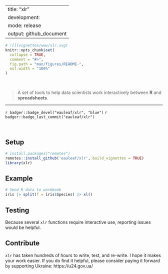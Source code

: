 
---
title: "xlr"
development: 
  mode: release
output: github_document
---


```r
# ![](vignettes/www/xlr.svg)
knitr::opts_chunk$set(
  collapse = TRUE,
  comment = "#>",
  fig.path = "man/figures/README-",
  out.width = "100%"
)
```
<br>

> A set of tools to help data scientists work interactively between 
> __R__ and __spreadsheets__. 

<hr>

<!-- badges: start -->
`r badger::badge_devel("eauleaf/xlr", "blue")`
`r badger::badge_last_commit("eauleaf/xlr")`
<!-- badges: end -->


<br>


## Setup
``` r
# install.packages("remotes")
remotes::install_github('eauleaf/xlr', build_vignettes = TRUE)
library(xlr)
```

## Example

```r
# Send R data to workbook
iris |> split(f = iris$Species) |> xl()
```

## Testing

Because several `xlr` functions require interactive use, reporting issues would be helpful. 

## Contribute

`xlr` has taken hundreds of hours to write, test, and re-write. I hope it makes your work easier. If you do find it helpful, please consider paying it forward by supporting Ukraine: https://u24.gov.ua/


